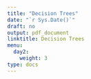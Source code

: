 ```yaml
---
title: "Decision Trees"
date: "`r Sys.Date()`"
draft: no
output: pdf_document
linktitle: Decision Trees
menu:
  day2:
    weight: 3
type: docs
---
```

  


<!-- ## OpenTree demo -->

<!-- [Download demo - Rock Climber Problem](../../../Course_Modularization/Decision trees/Decision Tree RockClimber/decision_tree_RockClimber_CEA_OpenTree.Rmd) -->

<!-- Copy and paste the json code from the pop-up to Notepad and save it as "RockClimberProblem.json". -->

<!-- [Download RockClimber tree.json file](../../../Course_Modularization/Decision trees/Decision Tree RockClimber/RockClimberProblem.json) -->

<!-- ## OpenTree exercise -->

<!-- [Download exercise handout](../../../Course_Modularization/Decision trees/Decision Tree HVE/exercise worksheets/decision_tree_HVE_exercise.html) -->

<!-- [Download exercise template](../../../Course_Modularization/Decision trees/Decision Tree HVE/templates/decision_tree_HVE_OpenTree_template.Rmd) -->

<!-- Copy and paste the json code from the pop-up to Notepad and save it as "HVEtemplate.json". -->

<!-- [Download HVEtemplate.json file](../../../Course_Modularization/Decision trees/Decision Tree HVE/templates/HVEtemplate.json) -->

<!-- [Download solutions](../../../Course_Modularization/Decision trees/Decision Tree HVE/solutions/decision_tree_HVE_OpenTree_solutions.Rmd) -->

<!-- [Download solution tree.json file](../../../Course_Modularization/Decision trees/Decision Tree HVE/solutions/HVEsolution.json) -->

<!-- ## Exercise -->

<!-- [Download exercise worksheet](../../../Course_Modularization/Intro, general, packages/DARTH_IndecisivesAnonymous_ModelingExercise.pdf) -->